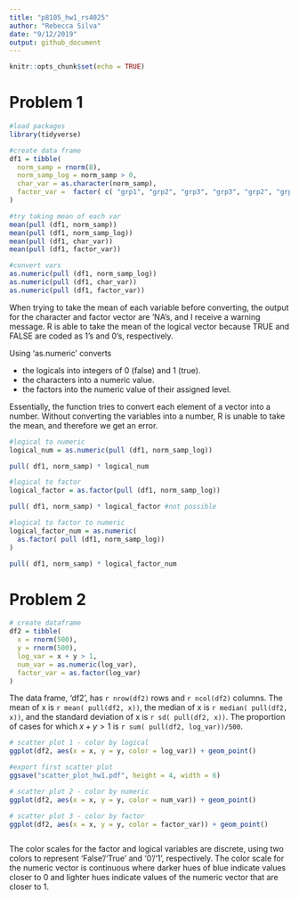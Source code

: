 ```yaml
---
title: "p8105_hw1_rs4025"
author: "Rebecca Silva"
date: "9/12/2019"
output: github_document
---
```


```r
knitr::opts_chunk$set(echo = TRUE)
```


# Problem 1

```r
#load packages
library(tidyverse)

#create data frame
df1 = tibble(
  norm_samp = rnorm(8),
  norm_samp_log = norm_samp > 0,
  char_var = as.character(norm_samp), 
  factor_var =  factor( c( "grp1", "grp2", "grp3", "grp3", "grp2", "grp1", "grp2", "grp3" ))
)

#try taking mean of each var
mean(pull (df1, norm_samp))
mean(pull (df1, norm_samp_log))
mean(pull (df1, char_var))
mean(pull (df1, factor_var))

#convert vars 
as.numeric(pull (df1, norm_samp_log))
as.numeric(pull (df1, char_var))
as.numeric(pull (df1, factor_var))
```

When trying to take the mean of each variable before converting, the output for the character and factor vector are 'NA's, and I receive a warning message. R is able to take the mean of the logical vector because TRUE and FALSE are coded as 1's and 0's, respectively.  

Using 'as.numeric' converts

 * the logicals into integers of 0 (false) and 1 (true).
 * the characters into a numeric value.
 * the factors into the numeric value of their assigned level.

Essentially, the function tries to convert each element of a vector into a number. Without converting the variables into a number, R is unable to take the mean, and therefore we get an error. 

```r
#logical to numeric
logical_num = as.numeric(pull (df1, norm_samp_log))

pull( df1, norm_samp) * logical_num

#logical to factor
logical_factor = as.factor(pull (df1, norm_samp_log))

pull( df1, norm_samp) * logical_factor #not possible

#logical to factor to numeric
logical_factor_num = as.numeric( 
  as.factor( pull (df1, norm_samp_log))
)

pull( df1, norm_samp) * logical_factor_num

```

# Problem 2

```r
# create dataframe
df2 = tibble(
  x = rnorm(500),
  y = rnorm(500),
  log_var = x + y > 1, 
  num_var = as.numeric(log_var),
  factor_var = as.factor(log_var)
)
```

The data frame, 'df2', has `r nrow(df2)` rows and `r ncol(df2)` columns. The mean of x is `r mean( pull(df2, x))`, the median of x is `r median( pull(df2, x))`, and the standard deviation of x is `r sd( pull(df2, x))`. The proportion of cases for which $x+y > 1$ is `r sum( pull(df2, log_var))/500`. 

```r
# scatter plot 1 - color by logical 
ggplot(df2, aes(x = x, y = y, color = log_var)) + geom_point()

#export first scatter plot
ggsave("scatter_plot_hw1.pdf", height = 4, width = 6) 

# scatter plot 2 - color by numeric 
ggplot(df2, aes(x = x, y = y, color = num_var)) + geom_point()

# scatter plot 3 - color by factor 
ggplot(df2, aes(x = x, y = y, color = factor_var)) + geom_point()



```

The color scales for the factor and logical variables are discrete, using two colors to represent 'False'/'True' and '0'/'1', respectively. The color scale for the numeric vector is continuous where darker hues of blue indicate values closer to 0 and lighter hues indicate values of the numeric vector that are closer to 1. 




